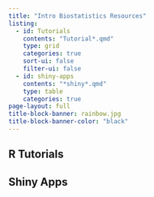 ```yaml
---
title: "Intro Biostatistics Resources"
listing:
  - id: Tutorials
    contents: "Tutorial*.qmd"
    type: grid
    categories: true
    sort-ui: false
    filter-ui: false
  - id: shiny-apps
    contents: "*shiny*.qmd"
    type: table
    categories: true
page-layout: full
title-block-banner: rainbow.jpg
title-block-banner-color: "black"
---
```


## R Tutorials

::: {#Tutorials}
:::

## Shiny Apps

::: {#shiny-apps}
:::
